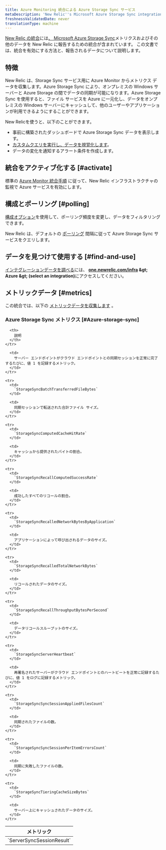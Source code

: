 ```yaml
---
title: Azure Monitoring 統合による Azure Storage Sync サービス
metaDescription: 'New Relic''s Microsoft Azure Storage Sync integration: what data it reports and how to enable it.'
freshnessValidatedDate: never
translationType: machine
---
```


[New Relic の統合](/docs/infrastructure/introduction-infra-monitoring)には[、 Microsoft Azure Storage Sync](https://azure.microsoft.com/en-us/services/storagesync/)メトリクスおよびその他のデータを New Relic に報告するための統合が含まれています。 この文書では、統合を有効にする方法と、報告されるデータについて説明します。

## 特徴

New Relic は、Storage Sync サービス用に Azure Monitor からメトリクス データを収集します。Azure Storage Sync により、オンプレミスの Windows サーバーと Azure Storage の間でデータの同期が可能になります。Azure Storage Sync を使用すると、ファイル サービスを Azure に一元化し、データをオンプレミスの Windows サーバーにキャッシュして、他のユーザーやアプリケーションが利用できるようにすることができます。

New Relicを使うと、以下のことができます。

* 事前に構築されたダッシュボードで Azure Storage Sync データを表示します。
* [カスタムクエリを実行し、データを視覚化します](/docs/infrastructure/integrations-getting-started/getting-started/use-integration-data-new-relic-insights)。
* データの変化を通知するアラート条件を作成します。

## 統合をアクティブ化する [#activate]

標準の [Azure Monitor 統合手順](/docs/infrastructure/microsoft-azure-integrations/azure-integrations-list/azure-monitor) に従って、New Relic インフラストラクチャの監視で Azure サービスを有効にします。

## 構成とポーリング [#polling]

[構成オプション](/docs/infrastructure/microsoft-azure-integrations/azure-integrations-list/azure-monitor/#settings)を使用して、ポーリング頻度を変更し、データをフィルタリングできます。

New Relic は、デフォルトの [ポーリング](/docs/infrastructure/microsoft-azure-integrations/azure-integrations-list/azure-monitor/#settings) 間隔に従って Azure Storage Sync サービスをクエリします。

## データを見つけて使用する [#find-and-use]

[インテグレーションデータを調べる](/docs/infrastructure/integrations/find-use-infrastructure-integration-data)には、 <DNT>**[one.newrelic.com/infra](https://one.newrelic.com/infra) &amp;gt; Azure &amp;gt; (select an integration)**</DNT>にアクセスしてください。

## メトリックデータ [#metrics]

この統合では、以下の [メトリックデータを収集します](/docs/infrastructure/integrations-getting-started/getting-started/understand-integration-data-data-types#metric) 。

### Azure Storage Sync メトリクス [#Azure-storage-sync]

<table>
  <thead>
    <tr>
      <th style={{ width: "300px" }}>
        メトリック
      </th>

      <th>
        説明
      </th>
    </tr>
  </thead>

  <tbody>
    <tr>
      <td>
        `ServerSyncSessionResult`
      </td>

      <td>
        サーバー エンドポイントがクラウド エンドポイントとの同期セッションを正常に完了するたびに、値 1 を記録するメトリック。
      </td>
    </tr>

    <tr>
      <td>
        `StorageSyncBatchTransferredFileBytes`
      </td>

      <td>
        同期セッションで転送された合計ファイル サイズ。
      </td>
    </tr>

    <tr>
      <td>
        `StorageSyncComputedCacheHitRate`
      </td>

      <td>
        キャッシュから提供されたバイトの割合。
      </td>
    </tr>

    <tr>
      <td>
        `StorageSyncRecallComputedSuccessRate`
      </td>

      <td>
        成功したすべてのリコールの割合。
      </td>
    </tr>

    <tr>
      <td>
        `StorageSyncRecalledNetworkBytesByApplication`
      </td>

      <td>
        アプリケーションによって呼び出されるデータのサイズ。
      </td>
    </tr>

    <tr>
      <td>
        `StorageSyncRecalledTotalNetworkBytes`
      </td>

      <td>
        リコールされたデータのサイズ。
      </td>
    </tr>

    <tr>
      <td>
        `StorageSyncRecallThroughputBytesPerSecond`
      </td>

      <td>
        データリコールスループットのサイズ。
      </td>
    </tr>

    <tr>
      <td>
        `StorageSyncServerHeartbeat`
      </td>

      <td>
        再署名されたサーバーがクラウド エンドポイントとのハートビートを正常に記録するたびに、値 1 をログに記録するメトリック。
      </td>
    </tr>

    <tr>
      <td>
        `StorageSyncSyncSessionAppliedFilesCount`
      </td>

      <td>
        同期されたファイルの数。
      </td>
    </tr>

    <tr>
      <td>
        `StorageSyncSyncSessionPerItemErrorsCount`
      </td>

      <td>
        同期に失敗したファイルの数。
      </td>
    </tr>

    <tr>
      <td>
        `StorageSyncTieringCacheSizeBytes`
      </td>

      <td>
        サーバー上にキャッシュされたデータのサイズ。
      </td>
    </tr>
  </tbody>
</table>